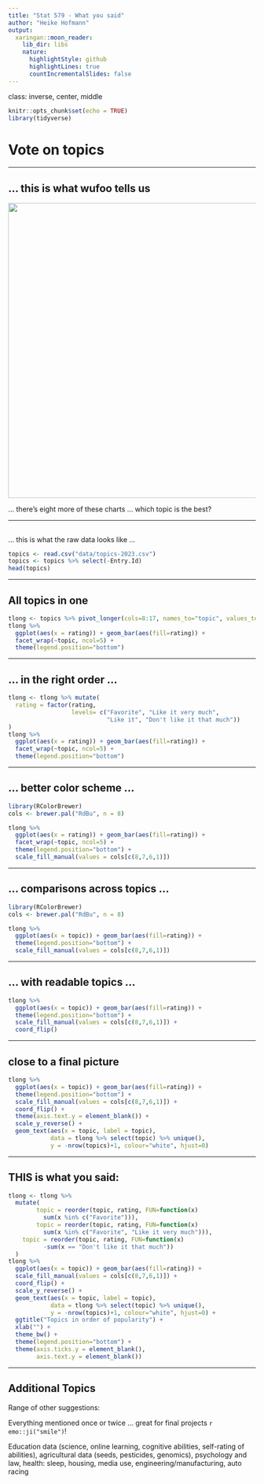 ```yaml
---
title: "Stat 579 - What you said"
author: "Heike Hofmann"
output:
  xaringan::moon_reader:
    lib_dir: libs
    nature:
      highlightStyle: github
      highlightLines: true
      countIncrementalSlides: false
---
```

class: inverse, center, middle

```r
knitr::opts_chunk$set(echo = TRUE)
library(tidyverse)
```
# Vote on topics

---

## ... this is what wufoo tells us

<img src="images/topics-2023.png" width=600>
  
  ... there's eight more of these charts ... which topic is the best?

---

## 

... this is what the raw data looks like ...

```r
topics <- read.csv("data/topics-2023.csv")
topics <- topics %>% select(-Entry.Id)
head(topics)
```


---

## All topics in one

```r
tlong <- topics %>% pivot_longer(cols=8:17, names_to="topic", values_to="rating")
tlong %>% 
  ggplot(aes(x = rating)) + geom_bar(aes(fill=rating)) +
  facet_wrap(~topic, ncol=5) +
  theme(legend.position="bottom")
```


---

## ... in the right order ...

```r
tlong <- tlong %>% mutate(
  rating = factor(rating, 
                  levels= c("Favorite", "Like it very much",
                            "Like it", "Don't like it that much"))
)
tlong %>% 
  ggplot(aes(x = rating)) + geom_bar(aes(fill=rating)) +
  facet_wrap(~topic, ncol=5) +
  theme(legend.position="bottom")
```

---

## ... better color scheme ...

```r
library(RColorBrewer)
cols <- brewer.pal("RdBu", n = 8)

tlong %>% 
  ggplot(aes(x = rating)) + geom_bar(aes(fill=rating)) +
  facet_wrap(~topic, ncol=5) +
  theme(legend.position="bottom") +
  scale_fill_manual(values = cols[c(8,7,6,1)])
```

---

## ... comparisons across topics ...

```r
library(RColorBrewer)
cols <- brewer.pal("RdBu", n = 8)

tlong %>% 
  ggplot(aes(x = topic)) + geom_bar(aes(fill=rating)) +
  theme(legend.position="bottom") +
  scale_fill_manual(values = cols[c(8,7,6,1)])
```

---

## ... with readable topics ...

```r
tlong %>% 
  ggplot(aes(x = topic)) + geom_bar(aes(fill=rating)) +
  theme(legend.position="bottom") +
  scale_fill_manual(values = cols[c(8,7,6,1)]) +
  coord_flip()
```

---

## close to a final picture

```r
tlong %>% 
  ggplot(aes(x = topic)) + geom_bar(aes(fill=rating)) +
  theme(legend.position="bottom") +
  scale_fill_manual(values = cols[c(8,7,6,1)]) +
  coord_flip() + 
  theme(axis.text.y = element_blank()) +
  scale_y_reverse() +
  geom_text(aes(x = topic, label = topic), 
            data = tlong %>% select(topic) %>% unique(), 
            y = -nrow(topics)+1, colour="white", hjust=0)
```

---

##  THIS is what you said:

```r
tlong <- tlong %>% 
  mutate(
        topic = reorder(topic, rating, FUN=function(x) 
          sum(x %in% c("Favorite"))),
        topic = reorder(topic, rating, FUN=function(x) 
          sum(x %in% c("Favorite", "Like it very much"))),
    topic = reorder(topic, rating, FUN=function(x) 
          -sum(x == "Don't like it that much"))
  )
tlong %>% 
  ggplot(aes(x = topic)) + geom_bar(aes(fill=rating)) +
  scale_fill_manual(values = cols[c(8,7,6,1)]) +
  coord_flip() + 
  scale_y_reverse() +
  geom_text(aes(x = topic, label = topic), 
            data = tlong %>% select(topic) %>% unique(),
            y = -nrow(topics)+1, colour="white", hjust=0) +
  ggtitle("Topics in order of popularity") +
  xlab("") +
  theme_bw() +
  theme(legend.position="bottom") +
  theme(axis.ticks.y = element_blank(), 
        axis.text.y = element_blank())
```

---

## Additional Topics

Range of other suggestions: 
  
Everything mentioned once or twice ... great for final projects `r emo::ji("smile")`!
  
Education data (science, online learning, cognitive abilities, self-rating of abilities), agricultural data (seeds, pesticides, genomics), psychology and law, health: sleep, housing, media use, engineering/manufacturing, auto racing



